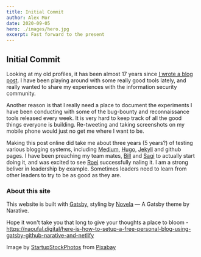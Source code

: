 ```yaml
---
title: Initial Commit
author: Alex Mor
date: 2020-09-05
hero: ./images/hero.jpg
excerpt: Fast forward to the present
---
```


## Initial Commit

Looking at my old profiles, it has been almost 17 years since [I wrote a blog post](https://www.codeproject.com/Members/nashcontrol). 
I have been playing around with some really good tools lately, and really wanted to share my experiences with the information security community.

Another reason is that I really need a place to document the experiments I have been conducting with some of the bug-bounty and reconnaissance tools released every week.
It is very hard to keep track of all the good things everyone is building. Re-tweeting and taking screenshots on my mobile phone would just no get me where I want to be.

Making this post online did take me about three years (5 years?) of testing various blogging systems, including [Medium](https://kentcdodds.com/blog/goodbye-medium), [Hugo](https://gohugo.io/), [Jekyll](https://jekyllrb.com/) and github pages. 
I have been preaching my team mates, [Bill](https://www.linkedin.com/in/bill-ben-haim-b6775a48/) and [Sagi](https://www.linkedin.com/in/sagi-cohen-437b709a) to actually start doing it, and was excited to see [Roei](https://betheadversary.com/) successfully naling it. I am a strong beliver in leadership by example. Sometimes leaders need to learn from other leaders to try to be as good as they are.

### About this site
This website is built with [Gatsby](https://www.gatsbyjs.com/), styling by [Novela](https://github.com/narative/gatsby-theme-novela) — A Gatsby theme by Narative.

Hope it won't take you that long to give your thoughts a place to bloom - https://naoufal.digital/here-is-how-to-setup-a-free-personal-blog-using-gatsby-github-narative-and-netlify

Image by <a href="https://pixabay.com/users/StartupStockPhotos-690514/?utm_source=link-attribution&amp;utm_medium=referral&amp;utm_campaign=image&amp;utm_content=593327">StartupStockPhotos</a> from <a href="https://pixabay.com/?utm_source=link-attribution&amp;utm_medium=referral&amp;utm_campaign=image&amp;utm_content=593327">Pixabay</a>


